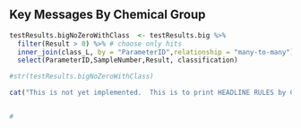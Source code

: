 

<!-- PRINT Headline Rule for total chemical GROUP as denoted by Silent Spring using a separate RMD file-->

<!--  Headlines for amount detected (by chemical group)     
We propose applying these headlines to each chemical group separately. The participant would receive the top priority headline that applies for each chemical group. The headlines are not exhaustive (i.e., not all participants will necessarily receive a headline for every group). The headlines are intended to highlight particularly high or low.  

SubClassScores seemss to already have manny values.  It shows how any of each category each person has.  SO for each CLASS (i.e. "Chemicals in Commerce") 
BUT subclassscores doesn't have enough detail to do this

You had some {group name} chemicals detected in your wristband that were not found in most others.

NEED to add "classification" if it isn't already to the big result table.  THEN we can do anything w/ a query on that table.

THIS IS COMPLICATED and unclear what I really want to display... TBD.

-->



## Key Messages By Chemical Group 

```r

testResults.bigNoZeroWithClass  <- testResults.big %>%
  filter(Result > 0) %>% # choose only hits
  inner_join(class_L, by = "ParameterID",relationship = "many-to-many") %>%
  select(ParameterID,SampleNumber,Result, classification)

#str(testResults.bigNoZeroWithClass)

cat("This is not yet implemented.  This is to print HEADLINE RULES by CHEM GROUP if we decide to do that")


# 
```
